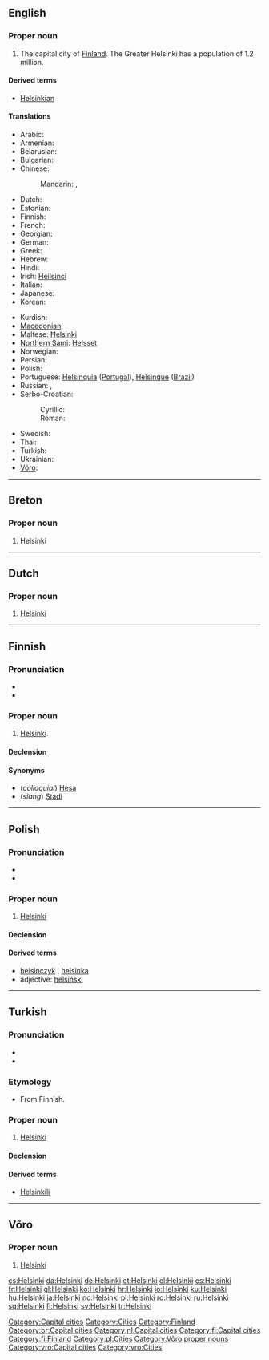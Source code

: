 {{also|Helsinkî|Ħelsinki}}
==English==
{{wikipedia}}

===Proper noun===
{{en-proper noun}}

# The capital city of [[Finland]]. The Greater Helsinki has a population of 1.2 million.

====Derived terms====
* [[Helsinkian]]

====Translations====
{{trans-top|the capital city of Finland}}
* Arabic: {{t|ar|هلسنكي|m|tr=hilsínki|sc=Arab}}
* Armenian: {{t-|hy|Հելսինկի|tr=Helsinki}}
* Belarusian: {{t|be|Хельсінкі|m|tr=Xél’sinki|sc=Cyrl}}
* Bulgarian: {{t|bg|Хелзинки|m|tr=Xélzinki|sc=Cyrl}}
* Chinese:
*: Mandarin: {{t|zh|赫爾辛基|sc=Hani}}, {{t|zh|赫尔辛基|tr=Hè'ěrxīnjī|sc=Hani}}
* Dutch: {{t-|nl|Helsinki}}
* Estonian: {{t+|et|Helsingi}}
* Finnish: {{t+|fi|Helsinki}}
* French: {{t+|fr|Helsinki}}
* Georgian: {{t|ka|ჰელსინკი|tr=helsinki|sc=Geor}}
* German: {{t|de|Helsinki|n}}
* Greek: {{t+|el|Ελσίνκι|n|tr=Elsínki}}
* Hebrew: {{t|he|הלסינקי|sc=Hebr}}
* Hindi: {{t|hi|हेलसिंकी|tr=hēlsiṅkī|sc=Deva}}
* Irish: [[Heilsincí]]
* Italian: {{t-|it|Helsinki|f}}
* Japanese: {{t-|ja|ヘルシンキ|tr=Herushinki}}
* Korean: {{t|ko|헬싱키|tr=Helsingki|sc=Kore}}
{{trans-mid}}
* Kurdish: {{t+|ku|Helsinkî|f}}
* [[Macedonian]]: {{t-|mk|Хелсинки|tr=Hélsinki}}
* Maltese: [[Ħelsinki]]
* [[Northern Sami]]: [[Helsset]]
* Norwegian: {{t+|no|Helsingfors}}
* Persian: {{t|fa|هلسینکی|sc=fa-Arab}}
* Polish: {{t+|pl|Helsinki|p}}
* Portuguese: [[Helsínquia]] ([[Portugal]]), [[Helsinque]] ([[Brazil]])
* Russian: {{t|ru|Хельсинки|m|tr=Xél’sinki}} {{m}} {{indeclinable}},  {{qualifier|obsolete}} {{t|ru|Гельсингфорс|m|tr=Gel'singfórs}}
* Serbo-Croatian:
*: Cyrillic: {{t|sh|Хелсинки|m}}
*: Roman: {{t|sh|Helsinki|m}}
* Swedish: {{t+|sv|Helsingfors}}
* Thai: {{t|th|เฮลซิงกิ|tr=haynsinggì|sc=Thai}}
* Turkish: {{t+|tr|Helsinki}}
* Ukrainian: {{t|uk|Гельсiнкi|m|tr=Hél’sinki|sc=Cyrl}}
* [[Võro]]: {{tø|vro|Helsinki}}
{{trans-bottom}}

[[Category:Capital cities]]
[[Category:Cities]]
[[Category:Finland]]

----

==Breton==
{{wikipedia|lang=br}}

===Proper noun===
{{infl|br|proper noun}}

# Helsinki

[[Category:br:Capital cities]]

----

==Dutch==
{{wikipedia|lang=nl}}

===Proper noun===
{{infl|nl|proper noun}}

# [[#English|Helsinki]]

[[Category:nl:Capital cities]]

----

==Finnish==
{{wikipedia|lang=fi}}

===Pronunciation===
* {{IPA|lang=fi|[ˈhelsiŋki]}}
* {{hyphenation|hel|sin|ki}}

===Proper noun===
{{infl|fi|proper noun}}

# [[#English|Helsinki]].

====Declension====
{{fi-decl-tuoli|Helsi|nk|ng|ä|np=1}}

====Synonyms====
* (''colloquial'') [[Hesa]]
* (''slang'') [[Stadi]]

[[Category:fi:Capital cities]]
[[Category:fi:Finland]]

----

==Polish==

===Pronunciation===
* {{IPA|/xɛlˈs̪in̪ci/|lang=pl}}
* {{audio|Pl-Helsinki.ogg|audio}}

===Proper noun===
{{infl|pl|proper noun|g=p}}

# [[#English|Helsinki]]

====Declension====
{{pl-decl-noun-pl
|Helsinki
|Helsinek
|Helsinkom
|Helsinki
|Helsinkami
|Helsinkach
|Helsinki
}}

====Derived terms====
* [[helsińczyk]] {{m}}, [[helsinka]] {{f}}
* adjective: [[helsiński]]

[[Category:pl:Cities]]

----

==Turkish==

===Pronunciation===
* {{IPA|[helˈsinci]|lang=tr}}
* {{hyphenation|hel|sin|ki}}

===Etymology===
* From Finnish.

===Proper noun===
{{infl|tr|proper noun}}

# [[#English|Helsinki]]

====Declension====
{{tr-prop-v-ei}}
{{tr-poss-prop-v-ei}}

====Derived terms====
* [[Helsinkili]]

----

==Võro==

===Proper noun===
{{infl|vro|proper noun}}

# [[#English|Helsinki]]

[[Category:Võro proper nouns]]
[[Category:vro:Capital cities]]
[[Category:vro:Cities]]

[[cs:Helsinki]]
[[da:Helsinki]]
[[de:Helsinki]]
[[et:Helsinki]]
[[el:Helsinki]]
[[es:Helsinki]]
[[fr:Helsinki]]
[[gl:Helsinki]]
[[ko:Helsinki]]
[[hr:Helsinki]]
[[io:Helsinki]]
[[ku:Helsinki]]
[[hu:Helsinki]]
[[ja:Helsinki]]
[[no:Helsinki]]
[[pl:Helsinki]]
[[ro:Helsinki]]
[[ru:Helsinki]]
[[sq:Helsinki]]
[[fi:Helsinki]]
[[sv:Helsinki]]
[[tr:Helsinki]]